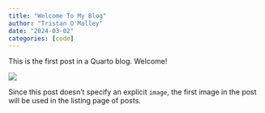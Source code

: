 ```yaml
---
title: "Welcome To My Blog"
author: "Tristan O'Malley"
date: "2024-03-02"
categories: [code]
---
```


This is the first post in a Quarto blog. Welcome!

![](thumbnail.jpg)

Since this post doesn't specify an explicit `image`, the first image in the post will be used in the listing page of posts.

